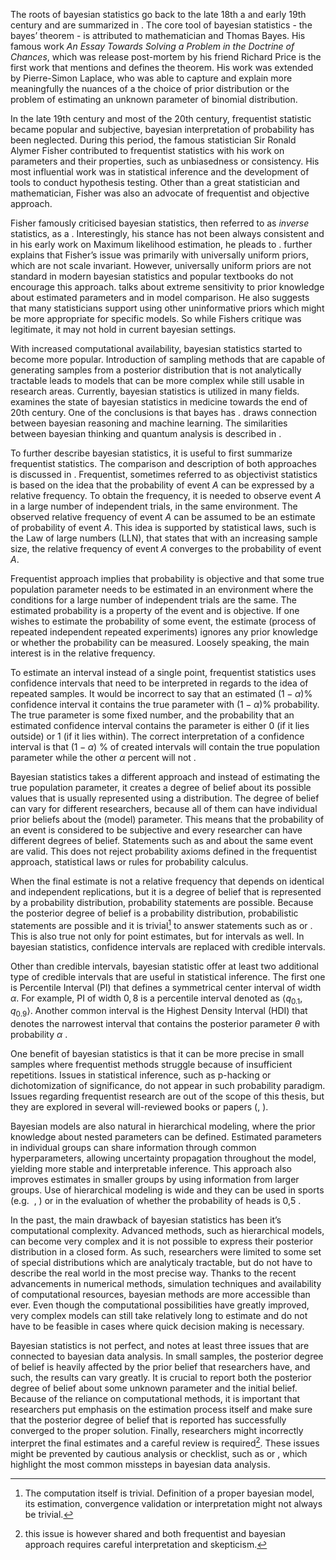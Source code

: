 The roots of bayesian statistics go back to the
late 18th a and early 19th century and are summarized in \parencite{Hebak2013_StatistickeMysleniNastroje}. The core tool of bayesian statistics -
the bayes' theorem - is attributed to mathematician and Thomas Bayes. His famous work *An Essay Towards Solving a Problem in the Doctrine of Chances*, which was release post-mortem by his friend Richard Price is the first work that mentions and defines the theorem. His work was extended by Pierre-Simon Laplace, who was able to capture and explain more meaningfully the nuances of a the choice of prior distribution or the problem of estimating an unknown parameter of binomial distribution.

In the late 19th century and most of the 20th century, frequentist statistic became popular and subjective, bayesian interpretation of probability
has been neglected. During this period, the famous statistician Sir Ronald Alymer Fisher contributed to frequentist statistics with his work on
parameters and their properties, such as unbiasedness or consistency. His most influential work was in statistical inference and the development
of tools to conduct hypothesis testing. Other than a great statistician and mathematician, Fisher was also an advocate of frequentist and objective
approach.

Fisher famously criticised bayesian statistics, then referred to as *inverse* statistics, as a *\enquote{
inverse probability, which like an impenetrable jungle arrests progress towards precision of statistical concepts}*. Interestingly, his stance
has not been always consistent and in his early work on Maximum likelihood estimation, he pleads to *\enquote{
to having based his argument upon the principle of inverse probability}*. \parencite{Zabell2022_FisherBayesPredictive} further
explains that Fisher's issue was primarily with universally uniform priors, which are not scale invariant. However, universally uniform
priors are not standard in modern bayesian statistics and popular textbooks do not encourage this approach. 
\parencite[Chap. 10.6]{Kruschke2015_DoingBayesianData} talks about extreme sensitivity to prior knowledge about estimated
parameters and in model comparison. He also suggests that many statisticians support using other uninformative priors which
might be more appropriate for specific models. So while Fishers critique was legitimate, it may not hold in current bayesian settings.

With increased computational availability, bayesian statistics started to become more popular. Introduction of sampling methods that 
are capable of generating samples from a posterior distribution that is not analytically tractable leads to models that can be more complex
while still usable in research areas. Currently, bayesian statistics is utilized in many fields. \parencite{Ashby2006_BayesianStatisticsMedicine}
examines the state of bayesian statistics in medicine towards the end of 20th century. One of the conclusions is that bayes has *\enquote{now permeated all the major areas of medical statistics, including clinical trials, epidemiology, meta-analyses and evidence synthesis, spatial modelling, longitudinal modelling, survival modelling, molecular genetics and decision-making}*. \parencite{Barber2012_BayesianReasoningMachine} draws connection
between bayesian reasoning and machine learning. The similarities between bayesian thinking and quantum analysis is described in 
\parencite{Timpson2008_QuantumBayesianismStudy}.

To further describe bayesian statistics, it is useful to first summarize frequentist statistics. The comparison and
description of both approaches is discussed in \parencite[Chap. 6]{Hebak2013_StatistickeMysleniNastroje}. 
Frequentist, sometimes referred to as objectivist statistics is based on the idea that the probability of event $A$ can be expressed by a
relative frequency. To obtain the frequency, it is needed to observe event $A$ in a large number of independent trials, in the same environment. The observed relative frequency of event $A$ can be assumed to be an estimate of probability of event $A$. This idea is supported by
statistical laws, such is the Law of large numbers (LLN), that states that with an increasing sample size, the relative frequency
of event $A$ converges to the probability of event $A$.

Frequentist approach implies that probability is objective and that some true population parameter needs to be estimated in an 
environment where the conditions for a large number of independent trials are the same. The estimated probability is a property of
the event and is objective. If one wishes to estimate the probability of some event, the estimate (process of repeated independent
repeated experiments) ignores any prior knowledge or whether the probability can be measured. Loosely speaking, the main interest is
in the relative frequency.

To estimate an interval instead of a single point, frequentist statistics uses confidence intervals that need to
be interpreted in regards to the idea of repeated samples. It would be incorrect to say that an estimated $(1 - \alpha)$% confidence interval it contains the true parameter 
with $(1 - \alpha)$% probability. The true parameter is some fixed number, and the probability that an estimated confidence interval contains 
the parameter is either 0 (if it lies outside) or 1 (if it lies within).
The correct interpretation of a confidence interval is that $(1 - \alpha)$ % of created intervals will contain the true population 
parameter while the other $\alpha$ percent will not \parencite{AndradeFernandez2016_InterpretationConfidenceInterval}.

Bayesian statistics takes a different approach and instead of estimating the true population parameter, it creates a degree of belief about
its
possible values that is usually represented using a distribution. The degree of belief can vary for different researchers, because
all of them can have individual prior beliefs about the (model) parameter. This means that the probability of an event is considered to be subjective
and every researcher can have different degrees of belief. Statements such as \enquote{my probability} and \enquote{their probability}
about the same event are valid. This does not reject probability axioms defined in the
frequentist approach, statistical laws or rules for probability calculus.

When the final estimate is not a relative frequency that depends on identical and independent replications, but it is a degree of belief that is
represented by a probability distribution, probability statements are possible. Because the posterior degree of belief is a probability distribution,
probabilistic statements are possible and it is trivial[^trivial] to answer statements such as \enquote{What is the probability that the 
estimated parameter is larger than zero?} or \enquote{What is the probability that the effect in group A is larger than in group B?}. This is also true
not only for point estimates, but for intervals as well. In bayesian statistics, confidence intervals are replaced with credible intervals.

[^trivial]: The computation itself is trivial. Definition of a proper bayesian model, its estimation, convergence validation or interpretation might not always be trivial.

Other than credible intervals, bayesian statistic offer at least two additional type of credible intervals that are useful in statistical inference.
The first one is Percentile Interval (PI) that defines a symmetrical center interval of width $\alpha$. For example, PI of width $0,8$ is
a percentile interval denoted as $\langle q_{0.1}, q_{0.9}\rangle$. Another common interval is the Highest Density Interval (HDI) that
denotes the narrowest interval that contains the posterior parameter $\theta$ with probability $\alpha$
\parencite[Chap. 3.2]{McElreath2020_StatisticalRethinkingBayesian}.

One benefit of bayesian statistics is that it can be more precise in small samples where
frequentist methods struggle because of insufficient repetitions. Issues in statistical inference, such as p-hacking or dichotomization of
significance, do not appear in such probability paradigm. Issues regarding frequentist research are out of the scope of this thesis, but
they are explored in several will-reviewed books \parencite{Vickers2010_WhatPvalueAnyway} or papers 
(\parencite{GelmanStern2006_DifferenceSignificantNot}, \parencite{WassersteinEtAl2019_MovingWorld005}).

Bayesian models are also natural in hierarchical modeling, where the prior knowledge about nested parameters can be 
defined. Estimated parameters in individual groups can share information through common hyperparameters, allowing 
uncertainty propagation throughout the model, yielding more stable and interpretable inference. This approach
also improves estimates in smaller groups by using information from larger groups.  Use of hierarchical modeling is 
wide and they can be used in sports (e.g. 
\parencite{Sawyer2018ModelingPE}, \parencite{AlimuDayimu2024BayesianHM}) or in the evaluation of whether the 
probability of heads is 0,5 \parencite{BartosEtAl2024_FairCoinsTend}.

In the past, the main drawback of bayesian statistics has been it's computational complexity. Advanced methods, such as hierarchical
models, can become very complex and it is not possible to express their posterior distribution in a closed form. As
such, researchers were limited 
to some set of special distributions which are analyticaly tractable, but do not have to describe the real world in the most precise way.
Thanks to the recent advancements in numerical methods, simulation techniques and availability of computational resources, bayesian
methods are more accessible than ever. Even though the computational possibilities
have greatly improved, very complex models can still take relatively long to estimate and do not have to be feasible in cases where quick
decision making is necessary.

Bayesian statistics is not perfect, and \parencite{DepaoliVanDeSchoot2017_ImprovingTransparencyReplication} notes at least three issues
that are connected to bayesian data analysis. In small samples, the posterior degree of belief is heavily affected by the prior belief that
researchers have, and such, the results can vary greatly. It is crucial to report both the posterior degree of belief about some
unknown parameter and the initial belief. Because of the reliance on computational methods, it is important that researchers put emphasis
on the estimation process itself and make sure that the posterior degree of belief that is reported has successfully converged to the proper
solution. Finally, researchers might incorrectly interpret the final estimates and a careful review is required[^shared]. These issues
might be prevented by cautious analysis or checklist, such as \parencite{DepaoliVanDeSchoot2017_ImprovingTransparencyReplication}
or \parencite{GelmanEtAl2020_BayesianWorkflow}, which highlight the most common missteps in bayesian data analysis.

[^shared]: this issue is however shared and both frequentist and bayesian approach requires careful interpretation and 
skepticism.